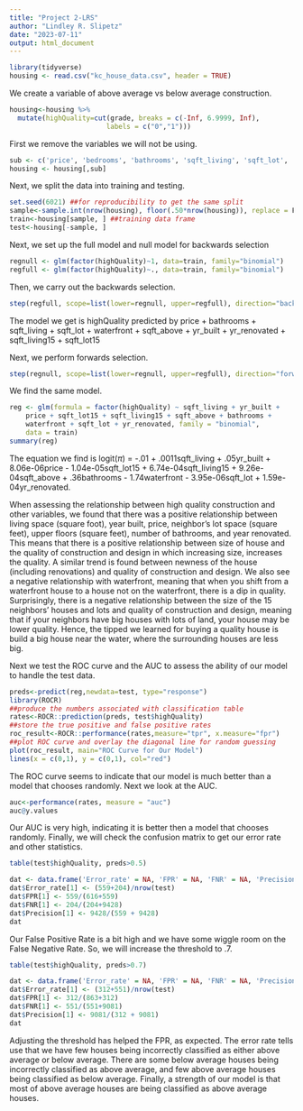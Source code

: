 ---
title: "Project 2-LRS"
author: "Lindley R. Slipetz"
date: "2023-07-11"
output: html_document
---

```{r setup, include=FALSE}
library(tidyverse)
housing <- read.csv("kc_house_data.csv", header = TRUE)
```

We create a variable of above average vs below average construction.

```{r, warning = FALSE}
housing<-housing %>%
  mutate(highQuality=cut(grade, breaks = c(-Inf, 6.9999, Inf),
                    	labels = c("0","1")))
```

First we remove the variables we will not be using.

```{r}
sub <- c('price', 'bedrooms', 'bathrooms', 'sqft_living', 'sqft_lot', 'floors', 'waterfront', 'view', 'condition', 'sqft_above', 'sqft_basement', 'yr_built', 'yr_renovated', 'sqft_living15', 'sqft_lot15', 'highQuality')
housing <- housing[,sub]
```


Next, we split the data into training and testing.
```{r}
set.seed(6021) ##for reproducibility to get the same split
sample<-sample.int(nrow(housing), floor(.50*nrow(housing)), replace = F)
train<-housing[sample, ] ##training data frame
test<-housing[-sample, ] 
```



Next,  we set up the full model and null model for backwards selection

```{r, warning = FALSE}
regnull <- glm(factor(highQuality)~1, data=train, family="binomial")
regfull <- glm(factor(highQuality)~., data=train, family="binomial")
```

Then, we carry out the backwards selection.

```{r, warning = FALSE}
step(regfull, scope=list(lower=regnull, upper=regfull), direction="backward")
```


The model we get is highQuality predicted by price + bathrooms + sqft_living + sqft_lot + 
    waterfront + sqft_above + yr_built + yr_renovated + sqft_living15 + sqft_lot15


    

Next, we perform forwards selection.

```{r, warning = FALSE}
step(regnull, scope=list(lower=regnull, upper=regfull), direction="forward")
```

We find the same model.

```{r, warning = FALSE}
reg <- glm(formula = factor(highQuality) ~ sqft_living + yr_built + 
    price + sqft_lot15 + sqft_living15 + sqft_above + bathrooms + 
    waterfront + sqft_lot + yr_renovated, family = "binomial", 
    data = train)
summary(reg)
```
The equation we find is logit($\pi$) = -.01 + .0011sqft_living + .05yr_built + 8.06e-06price - 1.04e-05sqft_lot15 + 6.74e-04sqft_living15 + 9.26e-04sqft_above + .36bathrooms - 1.74waterfront - 3.95e-06sqft_lot  + 1.59e-04yr_renovated. 


When assessing the relationship between high quality construction and other variables, we found that there was a positive relationship between living space (square foot), year built, price, neighbor's lot space (square feet),  upper floors (square feet), number of bathrooms, and year renovated. This means that there is a positive relationship between size of house and the quality of construction and design in which increasing size, increases the quality. A similar trend is found between newness of the house (including renovations) and quality of construction and design. We also see a negative relationship with waterfront, meaning that when you shift from a waterfront house to a house not on the waterfront, there is a dip in quality. Surprisingly, there is a negative relationship between the size of the 15 neighbors' houses and lots and quality of construction and design, meaning that if your neighbors have big houses with lots of land, your house may be lower quality. Hence, the tipped we learned for buying a quality house is build a big house near the water, where the surrounding houses are less big.

Next we test the ROC curve and the AUC to assess the ability of our model to handle the test data.

```{r}
preds<-predict(reg,newdata=test, type="response")
library(ROCR)
##produce the numbers associated with classification table
rates<-ROCR::prediction(preds, test$highQuality)
##store the true positive and false positive rates
roc_result<-ROCR::performance(rates,measure="tpr", x.measure="fpr")
##plot ROC curve and overlay the diagonal line for random guessing
plot(roc_result, main="ROC Curve for Our Model")
lines(x = c(0,1), y = c(0,1), col="red")

```

The ROC curve seems to indicate that our model is much better than a model that chooses randomly. Next we look at the AUC.

```{r}
auc<-performance(rates, measure = "auc")
auc@y.values
```

Our AUC is very high, indicating it is better then a model that chooses randomly. Finally, we will check the confusion matrix to get our error rate and other statistics.

```{r}
table(test$highQuality, preds>0.5)
```

```{r}
dat <- data.frame('Error_rate' = NA, 'FPR' = NA, 'FNR' = NA, 'Precision' = NA)
dat$Error_rate[1] <- (559+204)/nrow(test)
dat$FPR[1] <- 559/(616+559)
dat$FNR[1] <- 204/(204+9428)
dat$Precision[1] <- 9428/(559 + 9428)
dat
```

Our False Positive Rate is a bit high and we have some wiggle room on the False Negative Rate. So, we will increase the threshold to .7.



```{r}
table(test$highQuality, preds>0.7)
```

```{r}
dat <- data.frame('Error_rate' = NA, 'FPR' = NA, 'FNR' = NA, 'Precision' = NA)
dat$Error_rate[1] <- (312+551)/nrow(test)
dat$FPR[1] <- 312/(863+312)
dat$FNR[1] <- 551/(551+9081)
dat$Precision[1] <- 9081/(312 + 9081)
dat
```

Adjusting the threshold has helped the FPR, as expected. The error rate tells use that we have few houses being incorrectly classified as either above average or below average. There are some below average houses being incorrectly classified as above average, and few above average houses being classified as below average. Finally, a strength of our model is that most of above average houses are being classified as above average houses.